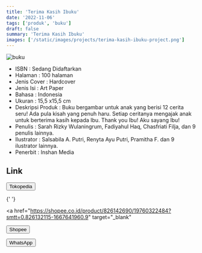 ```yaml
---
title: 'Terima Kasih Ibuku'
date: '2022-11-06'
tags: ['produk', 'buku']
draft: false
summary: 'Terima Kasih Ibuku'
images: ['/static/images/projects/terima-kasih-ibuku-project.png']
---
```


![buku](/static/images/projects/terima-kasih-ibuku-project.png)

- ISBN : Sedang Didaftarkan
- Halaman : 100 halaman
- Jenis Cover : Hardcover
- Jenis Isi : Art Paper
- Bahasa : Indonesia
- Ukuran : 15,5 x15,5 cm
- Deskripsi Produk : Buku bergambar untuk anak yang berisi 12 cerita seru! Ada pula kisah yang penuh haru. Setiap ceritanya mengajak anak untuk berterima kasih kepada Ibu. Thank you Ibu! Aku sayang Ibu!
- Penulis : Sarah Rizky Wulaningrum, Fadiyahul Haq, Chasfriati Filja, dan 9 penulis lainnya.
- Ilustrator : Salsabila A. Putri, Renyta Ayu Putri, Pramitha F. dan 9 ilustrator lainnya.
- Penerbit : Inshan Media

## Link

<div>
  <a href="https://tokopedia.link/45TYZuhLHub" 
  target="_blank">
    <button className="btn-tokped">Tokopedia</button>
  </a>

{' '}

<a
  href="https://shopee.co.id/product/826142690/19760322484?smtt=0.826132115-1667641960.9"
  target="_blank"
>
  <button className="btn-shopee">Shopee</button>
</a>

  <a href="https://wa.me/6285747101917" target="_blank">
    <button className="btn-wa">WhatsApp</button>
  </a>
</div>

